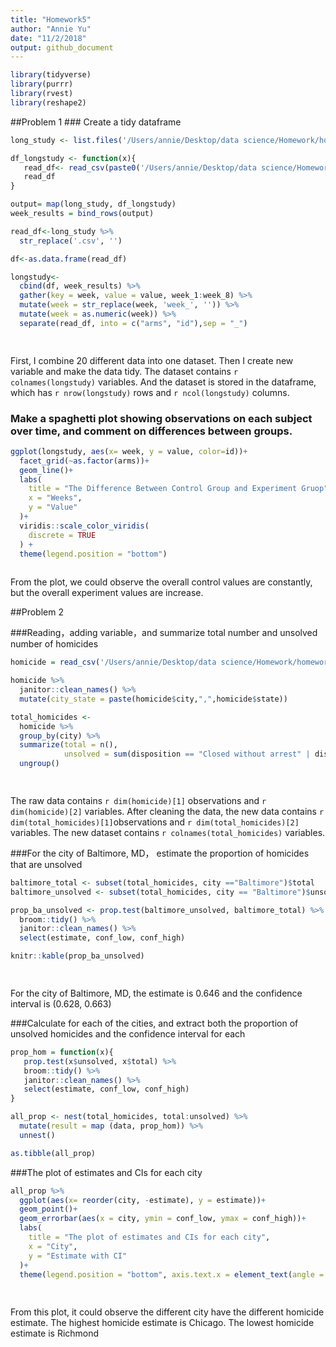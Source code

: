 ```yaml
---
title: "Homework5"
author: "Annie Yu"
date: "11/2/2018"
output: github_document 
---
```


```r
library(tidyverse)
library(purrr)
library(rvest)
library(reshape2)

```
##Problem 1
### Create a tidy dataframe 
```r
long_study <- list.files('/Users/annie/Desktop/data science/Homework/homework5/Homework 5/data')  

df_longstudy <- function(x){
   read_df<- read_csv(paste0('/Users/annie/Desktop/data science/Homework/homework5/Homework 5/data/', x))
   read_df
}

output= map(long_study, df_longstudy)
week_results = bind_rows(output)

read_df<-long_study %>% 
  str_replace('.csv', '') 

df<-as.data.frame(read_df) 

longstudy<-
  cbind(df, week_results) %>% 
  gather(key = week, value = value, week_1:week_8) %>% 
  mutate(week = str_replace(week, 'week_', '')) %>% 
  mutate(week = as.numeric(week)) %>% 
  separate(read_df, into = c("arms", "id"),sep = "_") 

  
```

First, I combine 20 different data into one dataset. Then I create new variable and make the data tidy. The dataset contains `r colnames(longstudy)` variables. And the dataset is stored in the dataframe, which has `r nrow(longstudy)` rows and `r ncol(longstudy)` columns.


### Make a spaghetti plot showing observations on each subject over time, and comment on differences between groups.
```r
ggplot(longstudy, aes(x= week, y = value, color=id))+
  facet_grid(~as.factor(arms))+
  geom_line()+
  labs(
    title = "The Difference Between Control Group and Experiment Gruop",
    x = "Weeks",
    y = "Value"
  )+
  viridis::scale_color_viridis(
    discrete = TRUE
  ) + 
  theme(legend.position = "bottom")
  
```

From the plot, we could observe the overall control values are constantly, but the overall experiment values are increase.


##Problem 2

###Reading，adding variable，and summarize total number and unsolved number of homicides
```r
homicide = read_csv('/Users/annie/Desktop/data science/Homework/homework5/Homework 5/homicide-data.csv') 

homicide %>% 
  janitor::clean_names() %>% 
  mutate(city_state = paste(homicide$city,",",homicide$state))

total_homicides <-
  homicide %>% 
  group_by(city) %>% 
  summarize(total = n(),
            unsolved = sum(disposition == "Closed without arrest" | disposition == "Open/No arrest")) %>% 
  ungroup()

  
```

The raw data contains `r dim(homicide)[1]` observations and `r dim(homicide)[2]` variables. After cleaning the data, the new data contains `r dim(total_homicides)[1]`observations and `r dim(total_homicides)[2]` variables. The new dataset contains `r colnames(total_homicides)` variables. 

###For the city of Baltimore, MD， estimate the proportion of homicides that are unsolved
```r
baltimore_total <- subset(total_homicides, city =="Baltimore")$total
baltimore_unsolved <- subset(total_homicides, city == "Baltimore")$unsolved

prop_ba_unsolved <- prop.test(baltimore_unsolved, baltimore_total) %>% 
  broom::tidy() %>% 
  janitor::clean_names() %>% 
  select(estimate, conf_low, conf_high)

knitr::kable(prop_ba_unsolved)

  
```

For the city of Baltimore, MD, the estimate is 0.646 and the confidence interval is (0.628, 0.663)

###Calculate for each of the cities, and extract both the proportion of unsolved homicides and the confidence interval for each

```r
prop_hom = function(x){
   prop.test(x$unsolved, x$total) %>% 
   broom::tidy() %>%  
   janitor::clean_names() %>% 
   select(estimate, conf_low, conf_high)
}

all_prop <- nest(total_homicides, total:unsolved) %>% 
  mutate(result = map (data, prop_hom)) %>% 
  unnest()

as.tibble(all_prop)


```

###The plot of estimates and CIs for each city
```r
all_prop %>% 
  ggplot(aes(x= reorder(city, -estimate), y = estimate))+
  geom_point()+
  geom_errorbar(aes(x = city, ymin = conf_low, ymax = conf_high))+
  labs(
    title = "The plot of estimates and CIs for each city",
    x = "City",
    y = "Estimate with CI"
  )+
  theme(legend.position = "bottom", axis.text.x = element_text(angle = 90, hjust = 1), legend.key.width = unit(0.15,'cm'))
  
  
```

From this plot, it could observe the different city have the different homicide estimate. The highest homicide estimate is Chicago. The lowest homicide estimate is Richmond 
